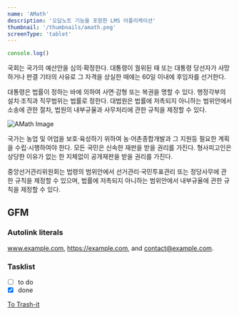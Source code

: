 ```yaml
---
name: 'AMath'
description: '오답노트 기능을 포함한 LMS 어플리케이션'
thumbnail: '/thumbnails/amath.png'
screenType: 'tablet'
---
```


~~~js
console.log()
~~~

국회는 국가의 예산안을 심의·확정한다. 대통령이 궐위된 때 또는 대통령 당선자가 사망하거나 판결 기타의 사유로 그 자격을 상실한 때에는 60일 이내에 후임자를 선거한다.

대통령은 법률이 정하는 바에 의하여 사면·감형 또는 복권을 명할 수 있다. 행정각부의 설치·조직과 직무범위는 법률로 정한다. 대법원은 법률에 저촉되지 아니하는 범위안에서 소송에 관한 절차, 법원의 내부규율과 사무처리에 관한 규칙을 제정할 수 있다.

![AMath Image](/thumbnails/amath.png "Title")

국가는 농업 및 어업을 보호·육성하기 위하여 농·어촌종합개발과 그 지원등 필요한 계획을 수립·시행하여야 한다. 모든 국민은 신속한 재판을 받을 권리를 가진다. 형사피고인은 상당한 이유가 없는 한 지체없이 공개재판을 받을 권리를 가진다.

중앙선거관리위원회는 법령의 범위안에서 선거관리·국민투표관리 또는 정당사무에 관한 규칙을 제정할 수 있으며, 법률에 저촉되지 아니하는 범위안에서 내부규율에 관한 규칙을 제정할 수 있다.


## GFM

### Autolink literals

www.example.com, https://example.com, and contact@example.com.


### Tasklist

* [ ] to do
* [x] done

[To Trash-it](/portfolio/Trash-it)
